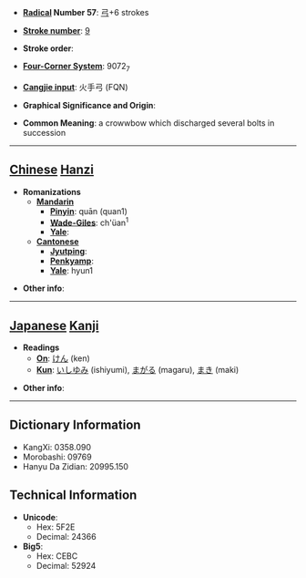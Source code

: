 * '''[[Wiktionary:Chinese radical index| Radical]] Number 57''': [[Wiktionary:Chinese radical index 弓|弓]]+6 strokes

* '''[[Wiktionary:Chinese total strokes index|Stroke number]]''': [[Wiktionary:Chinese total strokes index 9|9]]

* '''Stroke order''': 

* '''[[Wiktionary:Chinese four corner index|Four-Corner System]]''': 9072<sub>7</sub>

* '''[[Wiktionary:Chinese Cangjie index|Cangjie input]]''': 火手弓 (FQN)

* '''Graphical Significance and Origin''': 

* '''Common Meaning''': a crowwbow which discharged several bolts in succession

----

== [[Chinese]] [[Hanzi]] ==

* '''Romanizations'''
** '''[[Mandarin]]'''
*** '''[[Pinyin]]''': quān (quan1)
*** '''[[Wade-Giles]]''': ch'üan<sup>1</sup>
*** '''[[Yale]]''': 
** '''[[Cantonese]]'''
*** '''[[Jyutping]]''':
*** '''[[Penkyamp]]''': 
*** '''[[Yale]]''': hyun1

* '''Other info''': 

----

== [[Japanese]] [[Kanji]] ==

* '''Readings'''
** '''[[On]]''': [[けん]] (ken)
** '''[[Kun]]''': [[いしゆみ]] (ishiyumi), [[まがる]] (magaru), [[まき]] (maki)

* '''Other info''':  

----

== Dictionary Information ==

* KangXi: 0358.090
* Morobashi: 09769
* Hanyu Da Zidian: 20995.150

== Technical Information ==

* '''Unicode''':
** Hex: 5F2E
** Decimal: 24366
* '''Big5''':
** Hex: CEBC
** Decimal: 52924
